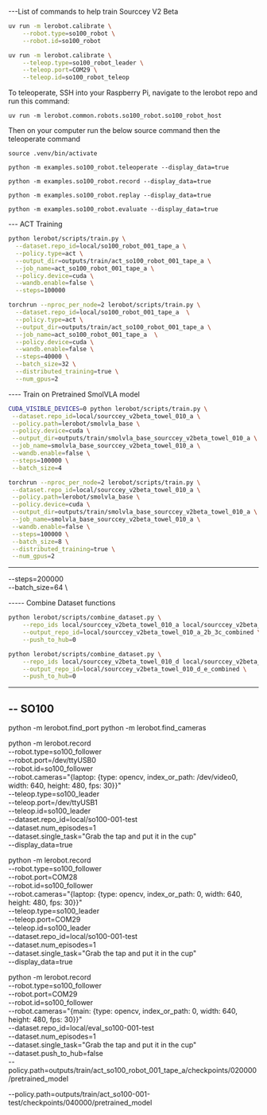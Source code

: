 ---List of commands to help train Sourccey V2 Beta

```bash
uv run -m lerobot.calibrate \
    --robot.type=so100_robot \
    --robot.id=so100_robot
```

```bash
uv run -m lerobot.calibrate \
    --teleop.type=so100_robot_leader \
    --teleop.port=COM29 \
    --teleop.id=so100_robot_teleop
```

To teleoperate, SSH into your Raspberry Pi, navigate to the lerobot repo and run this command:

```
uv run -m lerobot.common.robots.so100_robot.so100_robot_host
```

Then on your computer run the below source command then the teleoperate command

```
source .venv/bin/activate
```

```
python -m examples.so100_robot.teleoperate --display_data=true
```

```
python -m examples.so100_robot.record --display_data=true
```

```
python -m examples.so100_robot.replay --display_data=true
```

```
python -m examples.so100_robot.evaluate --display_data=true
```

--- ACT Training

```bash
python lerobot/scripts/train.py \
  --dataset.repo_id=local/so100_robot_001_tape_a \
  --policy.type=act \
  --output_dir=outputs/train/act_so100_robot_001_tape_a \
  --job_name=act_so100_robot_001_tape_a \
  --policy.device=cuda \
  --wandb.enable=false \
  --steps=100000
```

```bash
torchrun --nproc_per_node=2 lerobot/scripts/train.py \
  --dataset.repo_id=local/so100_robot_001_tape_a  \
  --policy.type=act \
  --output_dir=outputs/train/act_so100_robot_001_tape_a \
  --job_name=act_so100_robot_001_tape_a  \
  --policy.device=cuda \
  --wandb.enable=false \
  --steps=40000 \
  --batch_size=32 \
  --distributed_training=true \
  --num_gpus=2
```

---- Train on Pretrained SmolVLA model

```bash
CUDA_VISIBLE_DEVICES=0 python lerobot/scripts/train.py \
 --dataset.repo_id=local/sourccey_v2beta_towel_010_a \
 --policy.path=lerobot/smolvla_base \
 --policy.device=cuda \
 --output_dir=outputs/train/smolvla_base_sourccey_v2beta_towel_010_a \
 --job_name=smolvla_base_sourccey_v2beta_towel_010_a \
 --wandb.enable=false \
 --steps=100000 \
 --batch_size=4
```

```bash
torchrun --nproc_per_node=2 lerobot/scripts/train.py \
 --dataset.repo_id=local/sourccey_v2beta_towel_010_a \
 --policy.path=lerobot/smolvla_base \
 --policy.device=cuda \
 --output_dir=outputs/train/smolvla_base_sourccey_v2beta_towel_010_a \
 --job_name=smolvla_base_sourccey_v2beta_towel_010_a \
 --wandb.enable=false \
 --steps=100000 \
 --batch_size=8 \
 --distributed_training=true \
 --num_gpus=2
```

---

--steps=200000 \
 --batch_size=64 \

----- Combine Dataset functions

```bash
python lerobot/scripts/combine_dataset.py \
    --repo_ids local/sourccey_v2beta_towel_010_a local/sourccey_v2beta_towel_010_b local/sourccey_v2beta_towel_010_2b local/sourccey_v2beta_towel_010_c local/sourccey_v2beta_towel_010_2c local/sourccey_v2beta_towel_010_3c \
    --output_repo_id=local/sourccey_v2beta_towel_010_a_2b_3c_combined \
    --push_to_hub=0
```

```bash
python lerobot/scripts/combine_dataset.py \
    --repo_ids local/sourccey_v2beta_towel_010_d local/sourccey_v2beta_towel_010_e \
    --output_repo_id=local/sourccey_v2beta_towel_010_d_e_combined \
    --push_to_hub=0
```

---

## -- SO100

python -m lerobot.find_port
python -m lerobot.find_cameras

python -m lerobot.record \
 --robot.type=so100_follower \
 --robot.port=/dev/ttyUSB0 \
 --robot.id=so100_follower \
 --robot.cameras="{laptop: {type: opencv, index_or_path: /dev/video0, width: 640, height: 480, fps: 30}}" \
 --teleop.type=so100_leader \
 --teleop.port=/dev/ttyUSB1 \
 --teleop.id=so100_leader \
 --dataset.repo_id=local/so100-001-test \
 --dataset.num_episodes=1 \
 --dataset.single_task="Grab the tap and put it in the cup" \
 --display_data=true

python -m lerobot.record \
 --robot.type=so100_follower \
 --robot.port=COM28 \
 --robot.id=so100_follower \
 --robot.cameras="{laptop: {type: opencv, index_or_path: 0, width: 640, height: 480, fps: 30}}" \
 --teleop.type=so100_leader \
 --teleop.port=COM29 \
 --teleop.id=so100_leader \
 --dataset.repo_id=local/so100-001-test \
 --dataset.num_episodes=1 \
 --dataset.single_task="Grab the tap and put it in the cup" \
 --display_data=true

python -m lerobot.record \
 --robot.type=so100_follower \
 --robot.port=COM29 \
 --robot.id=so100_follower \
 --robot.cameras="{main: {type: opencv, index_or_path: 0, width: 640, height: 480, fps: 30}}" \
 --dataset.repo_id=local/eval_so100-001-test \
 --dataset.num_episodes=1 \
 --dataset.single_task="Grab the tap and put it in the cup" \
 --dataset.push_to_hub=false \
 --policy.path=outputs/train/act_so100_robot_001_tape_a/checkpoints/020000/pretrained_model

--policy.path=outputs/train/act_so100-001-test/checkpoints/040000/pretrained_model
